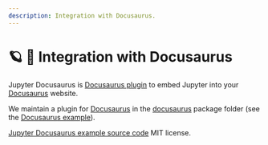 ```yaml
---
description: Integration with Docusaurus.
---
```



# 🪐 🦕 Integration with Docusaurus

Jupyter Docusaurus is [Docusaurus plugin](https://docusaurus.io/docs/next/using-plugins) to embed Jupyter into your [Docusaurus](https://docusaurus.io) website.

We maintain a plugin for [Docusaurus](https://docusaurus.io) in the [docusaurus](https://github.com/datalayer/jupyter-ui/tree/main/packages/docusaurus) package folder (see the [Docusaurus example](https://github.com/datalayer/jupyter-ui/tree/main/examples/docusaurus)).

<ModalImage
  small="https://datalayer-jupyter-examples.s3.amazonaws.com/jupyter-react-docusaurus.png"
  large="https://datalayer-jupyter-examples.s3.amazonaws.com/jupyter-react-docusaurus.png"
  alt="Jupyter UI Docusaurus"
/>

[Jupyter Docusaurus example source code](https://github.com/datalayer/jupyter-ui/tree/main/examples/docusaurus) MIT license.

